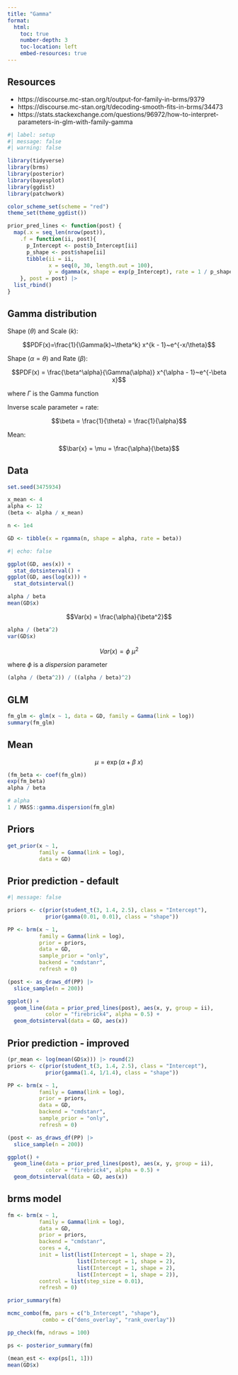 ```yaml
---
title: "Gamma"
format:
  html:
    toc: true
    number-depth: 3
    toc-location: left
    embed-resources: true
---
```


## Resources

- https://discourse.mc-stan.org/t/output-for-family-in-brms/9379
- https://discourse.mc-stan.org/t/decoding-smooth-fits-in-brms/34473
- https://stats.stackexchange.com/questions/96972/how-to-interpret-parameters-in-glm-with-family-gamma

```r
#| label: setup
#| message: false
#| warning: false

library(tidyverse)
library(brms)
library(posterior)
library(bayesplot)
library(ggdist)
library(patchwork)

color_scheme_set(scheme = "red")
theme_set(theme_ggdist())

prior_pred_lines <- function(post) {
  map(.x = seq_len(nrow(post)),
    .f = function(ii, post){
      p_Intercept <- post$b_Intercept[ii]
      p_shape <- post$shape[ii]
      tibble(ii = ii,
             x = seq(0, 30, length.out = 100),
             y = dgamma(x, shape = exp(p_Intercept), rate = 1 / p_shape))
    }, post = post) |> 
  list_rbind()
}

```

## Gamma distribution

Shape ($\theta$) and Scale ($k$):

$$PDF(x)=\frac{1}{\Gamma(k)~\theta^k} x^{k - 1}~e^{-x/\theta}$$


Shape ($\alpha = \theta$) and Rate ($\beta$): 

$$PDF(x) = \frac{\beta^\alpha}{\Gamma(\alpha)} x^{\alpha - 1}~e^{-\beta x}$$

where $\Gamma$ is the Gamma function

Inverse scale parameter = rate:

$$\beta = \frac{1}{\theta} = \frac{1}{\alpha}$$

Mean:

$$\bar{x} = \mu = \frac{\alpha}{\beta}$$


## Data

```r
set.seed(3475934)

x_mean <- 4
alpha <- 12
(beta <- alpha / x_mean)

n <- 1e4

GD <- tibble(x = rgamma(n, shape = alpha, rate = beta))
```

```r
#| echo: false

ggplot(GD, aes(x)) +
  stat_dotsinterval() +
ggplot(GD, aes(log(x))) +
  stat_dotsinterval()
```


```r
alpha / beta
mean(GD$x)
```

$$Var(x) = \frac{\alpha}{\beta^2}$$

```r
alpha / (beta^2)
var(GD$x)
```

$$Var(x) = \phi~\mu^2$$

where $\phi$ is a *dispersion* parameter

```r
(alpha / (beta^2)) / ((alpha / beta)^2)
```


## GLM 

```r
fm_glm <- glm(x ~ 1, data = GD, family = Gamma(link = log))
summary(fm_glm)
```

## Mean

$$\mu = \exp(\alpha + \beta~x)$$

```r
(fm_beta <- coef(fm_glm))
exp(fm_beta)
alpha / beta

# alpha
1 / MASS::gamma.dispersion(fm_glm)
```


## Priors

```r
get_prior(x ~ 1,
          family = Gamma(link = log),
          data = GD)
```


## Prior prediction - default

```r
#| message: false

priors <- c(prior(student_t(3, 1.4, 2.5), class = "Intercept"),
            prior(gamma(0.01, 0.01), class = "shape"))

PP <- brm(x ~ 1,
          family = Gamma(link = log),
          prior = priors,
          data = GD,
          sample_prior = "only",
          backend = "cmdstanr",
          refresh = 0)

(post <- as_draws_df(PP) |> 
  slice_sample(n = 200))

ggplot() +
  geom_line(data = prior_pred_lines(post), aes(x, y, group = ii),
            color = "firebrick4", alpha = 0.5) +
  geom_dotsinterval(data = GD, aes(x))
```


## Prior prediction - improved

```r
(pr_mean <- log(mean(GD$x))) |> round(2)
priors <- c(prior(student_t(3, 1.4, 2.5), class = "Intercept"),
            prior(gamma(1.4, 1/1.4), class = "shape"))

PP <- brm(x ~ 1,
          family = Gamma(link = log),
          prior = priors,
          data = GD,
          backend = "cmdstanr",
          sample_prior = "only",
          refresh = 0)

(post <- as_draws_df(PP) |> 
  slice_sample(n = 200))

ggplot() +
  geom_line(data = prior_pred_lines(post), aes(x, y, group = ii),
            color = "firebrick4", alpha = 0.5) +
  geom_dotsinterval(data = GD, aes(x))
```


## brms model

```r
fm <- brm(x ~ 1,
          family = Gamma(link = log),
          data = GD,
          prior = priors,
          backend = "cmdstanr",
          cores = 4,
          init = list(list(Intercept = 1, shape = 2),
                      list(Intercept = 1, shape = 2),
                      list(Intercept = 1, shape = 2),
                      list(Intercept = 1, shape = 2)),
          control = list(step_size = 0.01),
          refresh = 0)
```

```r
prior_summary(fm)
```

```r
mcmc_combo(fm, pars = c("b_Intercept", "shape"),
           combo = c("dens_overlay", "rank_overlay"))

pp_check(fm, ndraws = 100)
```


```r
ps <- posterior_summary(fm)
```


```r
(mean_est <- exp(ps[1, 1]))
mean(GD$x)
```

